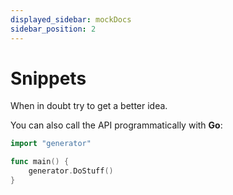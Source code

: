 ```yaml
---
displayed_sidebar: mockDocs
sidebar_position: 2
---
```



# Snippets

When in doubt try
<CLISnippet />
to get a better idea.

You can also call the API programmatically with **Go**:

```GO title="/usr/src/pipes/main.go"
import "generator"

func main() {
	generator.DoStuff()
}
```

